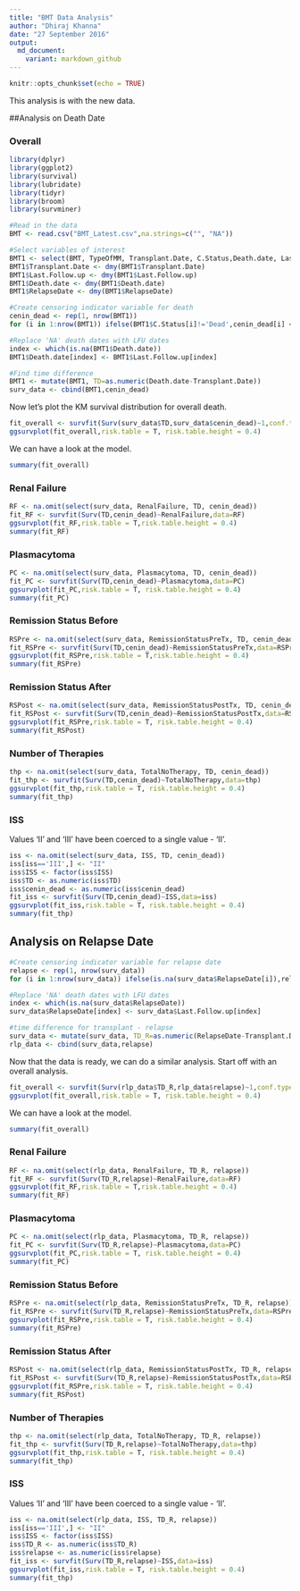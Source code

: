 ```yaml
---
title: "BMT Data Analysis"
author: "Dhiraj Khanna"
date: "27 September 2016"
output:
  md_document:
    variant: markdown_github
---
```


```r
knitr::opts_chunk$set(echo = TRUE)
```

This analysis is with the new data.

##Analysis on Death Date

### Overall

```r
library(dplyr)
library(ggplot2)
library(survival)
library(lubridate)
library(tidyr)
library(broom)
library(survminer)

#Read in the data
BMT <- read.csv("BMT_Latest.csv",na.strings=c("", "NA"))

#Select variables of interest
BMT1 <- select(BMT, TypeOfMM, Transplant.Date, C.Status,Death.date, Last.Follow.up,M.protein..,RenalFailure,Plasmacytoma,RelapseDate,ISS,TotalNoTherapy,RemissionStatusPreTx,RemissionStatusPostTx)
BMT1$Transplant.Date <- dmy(BMT1$Transplant.Date)
BMT1$Last.Follow.up <- dmy(BMT1$Last.Follow.up)
BMT1$Death.date <- dmy(BMT1$Death.date)
BMT1$RelapseDate <- dmy(BMT1$RelapseDate)

#Create censoring indicator variable for death
cenin_dead <- rep(1, nrow(BMT1))
for (i in 1:nrow(BMT1)) ifelse(BMT1$C.Status[i]!='Dead',cenin_dead[i] <- 0,cenin_dead[i] <- 1)

#Replace 'NA' death dates with LFU dates
index <- which(is.na(BMT1$Death.date))
BMT1$Death.date[index] <- BMT1$Last.Follow.up[index]

#Find time difference
BMT1 <- mutate(BMT1, TD=as.numeric(Death.date-Transplant.Date))
surv_data <- cbind(BMT1,cenin_dead)

```

Now let's plot the KM survival distribution for overall death.

```r
fit_overall <- survfit(Surv(surv_data$TD,surv_data$cenin_dead)~1,conf.type = "log-log")
ggsurvplot(fit_overall,risk.table = T, risk.table.height = 0.4)
```

We can have a look at the model.
```r
summary(fit_overall)
```

### Renal Failure

```r
RF <- na.omit(select(surv_data, RenalFailure, TD, cenin_dead))
fit_RF <- survfit(Surv(TD,cenin_dead)~RenalFailure,data=RF)
ggsurvplot(fit_RF,risk.table = T,risk.table.height = 0.4)
summary(fit_RF)
```

### Plasmacytoma

```r
PC <- na.omit(select(surv_data, Plasmacytoma, TD, cenin_dead))
fit_PC <- survfit(Surv(TD,cenin_dead)~Plasmacytoma,data=PC)
ggsurvplot(fit_PC,risk.table = T, risk.table.height = 0.4)
summary(fit_PC)
```

### Remission Status Before

```r
RSPre <- na.omit(select(surv_data, RemissionStatusPreTx, TD, cenin_dead))
fit_RSPre <- survfit(Surv(TD,cenin_dead)~RemissionStatusPreTx,data=RSPre)
ggsurvplot(fit_RSPre,risk.table = T,risk.table.height = 0.4)
summary(fit_RSPre)
```

### Remission Status After

```r
RSPost <- na.omit(select(surv_data, RemissionStatusPostTx, TD, cenin_dead))
fit_RSPost <- survfit(Surv(TD,cenin_dead)~RemissionStatusPostTx,data=RSPost)
ggsurvplot(fit_RSPre,risk.table = T, risk.table.height = 0.4)
summary(fit_RSPost)
```

### Number of Therapies

```r
thp <- na.omit(select(surv_data, TotalNoTherapy, TD, cenin_dead))
fit_thp <- survfit(Surv(TD,cenin_dead)~TotalNoTherapy,data=thp)
ggsurvplot(fit_thp,risk.table = T, risk.table.height = 0.4)
summary(fit_thp)
```

### ISS

Values 'II' and 'III' have been coerced to a single value - 'II'.

```r
iss <- na.omit(select(surv_data, ISS, TD, cenin_dead))
iss[iss=='III',] <- "II"
iss$ISS <- factor(iss$ISS)
iss$TD <- as.numeric(iss$TD)
iss$cenin_dead <- as.numeric(iss$cenin_dead)
fit_iss <- survfit(Surv(TD,cenin_dead)~ISS,data=iss)
ggsurvplot(fit_iss,risk.table = T, risk.table.height = 0.4)
summary(fit_thp)
```

## Analysis on Relapse Date

```r
#Create censoring indicator variable for relapse date
relapse <- rep(1, nrow(surv_data))
for (i in 1:nrow(surv_data)) ifelse(is.na(surv_data$RelapseDate[i]),relapse[i] <- 0,relapse[i] <- 1)

#Replace 'NA' death dates with LFU dates
index <- which(is.na(surv_data$RelapseDate))
surv_data$RelapseDate[index] <- surv_data$Last.Follow.up[index]

#time difference for transplant - relapse
surv_data <- mutate(surv_data, TD_R=as.numeric(RelapseDate-Transplant.Date))
rlp_data <- cbind(surv_data,relapse)
```

Now that the data is ready, we can do a similar analysis. Start off with an overall analysis.

```r
fit_overall <- survfit(Surv(rlp_data$TD_R,rlp_data$relapse)~1,conf.type = "log-log")
ggsurvplot(fit_overall,risk.table = T, risk.table.height = 0.4)
```

We can have a look at the model.
```r
summary(fit_overall)
```

### Renal Failure

```r
RF <- na.omit(select(rlp_data, RenalFailure, TD_R, relapse))
fit_RF <- survfit(Surv(TD_R,relapse)~RenalFailure,data=RF)
ggsurvplot(fit_RF,risk.table = T,risk.table.height = 0.4)
summary(fit_RF)
```

### Plasmacytoma

```r
PC <- na.omit(select(rlp_data, Plasmacytoma, TD_R, relapse))
fit_PC <- survfit(Surv(TD_R,relapse)~Plasmacytoma,data=PC)
ggsurvplot(fit_PC,risk.table = T, risk.table.height = 0.4)
summary(fit_PC)
```

### Remission Status Before

```r
RSPre <- na.omit(select(rlp_data, RemissionStatusPreTx, TD_R, relapse))
fit_RSPre <- survfit(Surv(TD_R,relapse)~RemissionStatusPreTx,data=RSPre)
ggsurvplot(fit_RSPre,risk.table = T, risk.table.height = 0.4)
summary(fit_RSPre)
```

### Remission Status After

```r
RSPost <- na.omit(select(rlp_data, RemissionStatusPostTx, TD_R, relapse))
fit_RSPost <- survfit(Surv(TD_R,relapse)~RemissionStatusPostTx,data=RSPost)
ggsurvplot(fit_RSPre,risk.table = T, risk.table.height = 0.4)
summary(fit_RSPost)
```

### Number of Therapies

```r
thp <- na.omit(select(rlp_data, TotalNoTherapy, TD_R, relapse))
fit_thp <- survfit(Surv(TD_R,relapse)~TotalNoTherapy,data=thp)
ggsurvplot(fit_thp,risk.table = T, risk.table.height = 0.4)
summary(fit_thp)
```

### ISS

Values 'II' and 'III' have been coerced to a single value - 'II'.

```r
iss <- na.omit(select(rlp_data, ISS, TD_R, relapse))
iss[iss=='III',] <- "II"
iss$ISS <- factor(iss$ISS)
iss$TD_R <- as.numeric(iss$TD_R)
iss$relapse <- as.numeric(iss$relapse)
fit_iss <- survfit(Surv(TD_R,relapse)~ISS,data=iss)
ggsurvplot(fit_iss,risk.table = T, risk.table.height = 0.4)
summary(fit_thp)
```

